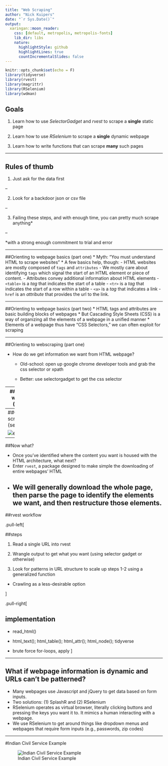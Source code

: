 ```yaml
---
title: "Web Scraping"
author: "Nick Kuipers"
date: "`r Sys.Date()`"
output:
  xaringan::moon_reader:
    css: [default, metropolis, metropolis-fonts] 
    lib_dir: libs
    nature:
      highlightStyle: github
      highlightLines: true
      countIncrementalSlides: false
---
```



```r
knitr::opts_chunk$set(echo = F)
library(tidyverse)
library(rvest)
library(magrittr)
library(RSelenium)
library(wdman)
```

## Goals

1. Learn how to use *SelectorGadget*  and *rvest* to scrape a **single** static page

2. Learn how to use *RSelenium* to scrape a **single** dynamic webpage

3. Learn how to write functions that can scrape **many** such pages
  

---


## Rules of thumb
1. Just ask for the data first

--

2. Look for a backdoor json or csv file

--

3. Failing these steps, and with enough time, you can pretty much scrape anything*

--

  *with a strong enough commitment to trial and error



---

##Orienting to webpage basics (part one)
* Myth: "You must understand HTML to scrape websites"
* A few basics help, though:
  - HTML websites are mostly composed of `tags` and `attributes`
  - We mostly care about identifying `tags` which signal the start of an HTML element or piece of content.
  - Attributes convey additional information about HTML elements
    - `<table>` is a *tag* that indicates the start of a table
    - `<tr>` is a *tag* that indicates the start of a row within a table
    - `<a>` is a *tag* that indicates a link
    - `href` is an *attribute* that provides the url to the link.

---
    
##Orienting to webpage basics (part two)
* HTML tags and attributes are basic building blocks of webpages
* But Cascading Style Sheets (CSS) is a way of organizing all the elements of a webpage in a unified manner
* Elements of a webpage thus have "CSS Selectors," we can often exploit for scraping
  
---

##Orienting to webscraping (part one)


* How do we get information we want from HTML webpage?
  - Old-school: open up google chrome developer tools and grab the css selector or xpath

  - Better: use selectorgadget to get the css selector
  
---
##Orienting to webscraping (old school)

![example](images/department_ex.png)
---
##Orienting to scraping basics (selectorgadget)
  
![example](images/department_ex2.png)
---

##Now what?

* Once you've identified where the content you want is housed with the HTML architecture, what next?
* Enter `rvest`, a package designed to make simple the downloading of entire webpages' HTML
* We will generally download the whole page, then parse the page to identify the elements we want, and then restructure those elements.
---

##rvest workflow

.pull-left[

##steps

1. Read a single URL into rvest

2. Wrangle output to get what you want (using selector gadget or otherwise)

3. Look for patterns in URL structure to scale up steps 1-2 using a generalized function
  
  * Crawling as a less-desirable option

]

.pull-right[

## implementation

* read_html()

* html_text(); html_table(); html_attr(); html_node(); tidyverse

* brute force for-loops, apply
]

---

## What if webpage information is dynamic and URLs can't be patterned?
* Many webpages use Javascript and jQuery to get data based on form inputs.
* Two solutions: (1) SplashR and (2) RSelenium
* RSelenium operates as virtual browser, literally clicking buttons and pressing the keys you want it to. It mimics a human interacting with a webpage.
* We use RSelenium to get around things like dropdown menus and webpages that require form inputs (e.g., passwords, zip codes)

---

#Indian Civil Service Example

![Indian Civil Service Example](images/indian_example.png)

